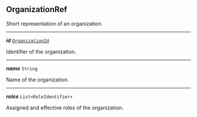 


## OrganizationRef



Short representation of an organization.



---

***id*** [`OrganizationId`](#organizationid)

Identifier of the organization.



---

***name*** `String`

Name of the organization.



---

***roles*** `List<RoleIdentifier>`

Assigned and effective roles of the organization.


